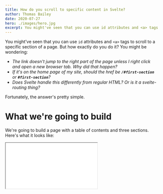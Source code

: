 ```yaml
---
title: How do you scroll to specific content in Svelte?
author: Thomas Bailey
date: 2020-07-27
hero: ./images/hero.jpg
excerpt: You might've seen that you can use id attributes and <a> tags to scroll to a specific section of a page. But how exactly do you do it?
---
```


You might've seen that you can use `id` attributes and `<a>` tags to scroll to a specific section of a page. But how exactly do you do it? You might be wondering:

- _The link doesn't jump to the right part of the page unless I right click and open a new browser tab. Why did that happen?_
- _If it's on the home page of my site, should the href be **`/#first-section`** or **`#first-section`**?_
- _Does Svelte handle this differently from regular HTML? Or is it a svelte-routing thing?_

Fortunately, the answer's pretty simple.

# What we're going to build

We're going to build a page with a table of contents and three sections. Here's what it looks like:

<iframe
  style={{
    width: '100%',
    height: '500px',
    maxWidth: '744px',
    border: 'none',
    boxShadow:
      '0 30px 60px -10px rgba(0,0,0,0.3), 0 18px 36px -18px rgba(0,0,0,0.33)',
    margin: '15px auto 50px'
  }}
  src={
    'https://svelte.dev/repl/7fb76306ec3642df950832de9d9a7f18?version=3.24.0'
  }
/>

# Setting up the links

The HTML for the table of contents looks like this:

```html
<ol>
  <li><a href="#first-section">First Section</a></li>
  <li><a href="#second-section">Second Section</a></li>
  <li><a href="#third-section">Third Section</a></li>
</ol>
```

Take a look at the `href` attributes for each `<a>` tag. Notice how they all start with a hashtag: `#first-section`, `#second-section`, and `#third-section`.

This leads us to our first rule: **Our hrefs should look like `#an-element-id`. Everything after the hashtag is an element id. What element? The one you're linking to.**

# Setting up the sections

In our example we're linking to a few `<h2>` tags. Here's the HTML for the first one:

```html
<h2 id="first-section">
  First Section
</h2>
```

Notice how the id is just `first-section`, without the hashtag. That's our second rule: **The id we're linking to should look like `an-element-id`. There's no leading hashtag.**

# A tiny example

Combining those two rules, here's a tiny working example:

```html
<a href="#first-section">
  Go to the first section
</a>

<h2 id="first-section">
  First Section
</h2>
```

# Expanding our tiny example

Let's expand our tiny example so that it's closer to a real page. We'll add a little bit of content, and some links that take us back to the top of the page.

First we start with our page title and table of contents. Notice how our ids and hrefs follow the rules we defined above.

```html
<h1 id="top-of-page">
  Scroll To A Specific Section
</h1>

<strong>Table Of Contents</strong>

<ol>
  <li><a href="#first-section">First Section</a></li>
  <li><a href="#second-section">Second Section</a></li>
  <li><a href="#third-section">Third Section</a></li>
</ol>
```

Then let's add the first section, including a link that takes us back to the top of the page.

```html
<h2 id="first-section">
  First Section
</h2>

<!--
	This will take the user back to the top of the
	page when they click on it.
-->

<a href="#top-of-page">Back to top</a>

<p>
  Lorem Ipsum is simply dummy text of the printing and typesetting industry.
</p>
```

And that's pretty much it! We can add a second and third sections by following the same pattern as the first section.

# You have a new ability! 🎉

You gained the ability to make links that scroll to any section of the page, no JS required! Oh, and this technique works equally well in both Svelte and vanilla HTML!

# I still have questions!

That's totally okay! I'm sure I have answers for you. [Message me on Twitter](https://twitter.com/noise_machines) and I'll be glad to help you out.
